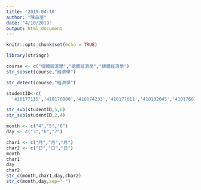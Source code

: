 ```yaml
---
title: '2019-04-10'
author: "陳品瑄"
date: "4/10/2019"
output: html_document
---
```



```r
knitr::opts_chunk$set(echo = TRUE)
```

```r
library(stringr)
```

```r
course <- c("個體經濟學","總體經濟學","總體經濟學")
str_subset(course,"經濟學")
```

```r
str_detect(course,"經濟學")
```

```r
studentID<-c(
  '410177115','410176080','410174233','410177011','410182045','410176014')

str_sub(studentID,5,6)
str_sub(studentID,2,4)
```

```r
month <- c("4","5","6")
day <- c("3","6","7")

char1 <- c("月","月","月")
char2 <- c("日","日","日")
month
char1
day 
char2
str_c(month,char1,day,char2)
str_c(month,day,sep="-")
```

